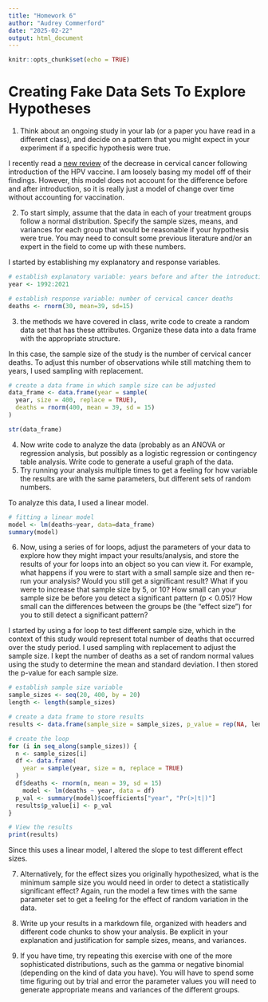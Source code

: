 ```yaml
---
title: "Homework 6"
author: "Audrey Commerford"
date: "2025-02-22"
output: html_document
---
```


```r
knitr::opts_chunk$set(echo = TRUE)
```

# Creating Fake Data Sets To Explore Hypotheses
1. Think about an ongoing study in your lab (or a paper you have read in a different class), and decide on a pattern that you might expect in your experiment if a specific hypothesis were true.

I recently read a [new review](https://jamanetwork.com/journals/jama/article-abstract/2827212) of the decrease in cervical cancer following introduction of the HPV vaccine. I am loosely basing my  model off of their findings. However, this model does not account for the difference before and after introduction, so it is really just a model of change over time without accounting for vaccination. 

2. To start simply, assume that the data in each of your treatment groups follow a normal distribution. Specify the sample sizes, means, and variances for each group that would be reasonable if your hypothesis were true. You may need to consult some previous literature and/or an expert in the field to come up with these numbers.

I started by establishing my explanatory and response variables. 
```r
# establish explanatory variable: years before and after the introduction of the HPV vaccine
year <- 1992:2021

# establish response variable: number of cervical cancer deaths
deaths <- rnorm(30, mean=39, sd=15)
```
3.  the methods we have covered in class, write code to create a random data set that has these attributes. Organize these data into a data frame with the appropriate structure.

In this case, the sample size of the study is the number of cervical cancer deaths. To adjust this number of observations while still matching them to years, I used sampling with replacement. 
```r
# create a data frame in which sample size can be adjusted 
data_frame <- data.frame(year = sample(
  year, size = 400, replace = TRUE),
  deaths = rnorm(400, mean = 39, sd = 15)
)

str(data_frame)
```
4. Now write code to analyze the data (probably as an ANOVA or regression analysis, but possibly as a logistic regression or contingency table analysis. Write code to generate a useful graph of the data.
5. Try running your analysis multiple times to get a feeling for how variable the results are with the same parameters, but different sets of random numbers.

To analyze this data, I used a linear model. 

```r
# fitting a linear model
model <- lm(deaths~year, data=data_frame)
summary(model)

```

6. Now, using a series of for loops, adjust the parameters of your data to explore how they might impact your results/analysis, and store the results of your for loops into an object so you can view it. For example, what happens if you were to start with a small sample size and then re-run your analysis? Would you still get a significant result? What if you were to increase that sample size by 5, or 10? How small can your sample size be before you detect a significant pattern (p < 0.05)? How small can the differences between the groups be (the “effect size”) for you to still detect a significant pattern?

I started by using a for loop to test different sample size, which in the context of this study would represent total number of deaths that occurred over the study period. I used sampling with replacement to adjust the sample size. I kept the number of deaths as a set of random normal values using the study to determine the mean and standard deviation. I then stored the p-value for each sample size. 
```r
# establish sample size variable 
sample_sizes <- seq(20, 400, by = 20)
length <- length(sample_sizes)

# create a data frame to store results
results <- data.frame(sample_size = sample_sizes, p_value = rep(NA, length))

# create the loop
for (i in seq_along(sample_sizes)) {
  n <- sample_sizes[i]
  df <- data.frame(
    year = sample(year, size = n, replace = TRUE)
  )
  df$deaths <- rnorm(n, mean = 39, sd = 15)
    model <- lm(deaths ~ year, data = df)
  p_val <- summary(model)$coefficients["year", "Pr(>|t|)"]
  results$p_value[i] <- p_val
}

# View the results
print(results)
```

Since this uses a linear model, I altered the slope to test different effect sizes. 

7. Alternatively, for the effect sizes you originally hypothesized, what is the minimum sample size you would need in order to detect a statistically significant effect? Again, run the model a few times with the same parameter set to get a feeling for the effect of random variation in the data.

8. Write up your results in a markdown file, organized with headers and different code chunks to show your analysis. Be explicit in your explanation and justification for sample sizes, means, and variances.

9. If you have time, try repeating this exercise with one of the more sophisticated distributions, such as the gamma or negative binomial (depending on the kind of data you have). You will have to spend some time figuring out by trial and error the parameter values you will need to generate appropriate means and variances of the different groups.
